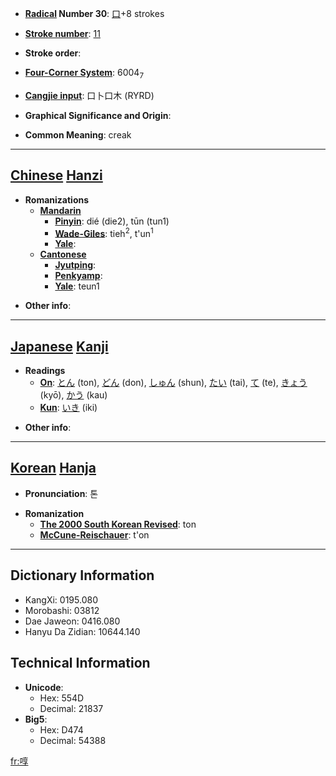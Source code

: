 * '''[[Wiktionary:Chinese radical index| Radical]] Number 30''': [[Wiktionary:Chinese radical index 口|口]]+8 strokes

* '''[[Wiktionary:Chinese total strokes index|Stroke number]]''': [[Wiktionary:Chinese total strokes index 11|11]]

* '''Stroke order''': 

* '''[[Wiktionary:Chinese four corner index|Four-Corner System]]''': 6004<sub>7</sub>

* '''[[Wiktionary:Chinese Cangjie index|Cangjie input]]''': 口卜口木 (RYRD)

* '''Graphical Significance and Origin''': 

* '''Common Meaning''': creak

----

== [[Chinese]] [[Hanzi]] ==

* '''Romanizations'''
** '''[[Mandarin]]'''
*** '''[[Pinyin]]''': dié (die2), tūn (tun1)
*** '''[[Wade-Giles]]''': tieh<sup>2</sup>, t'un<sup>1</sup>
*** '''[[Yale]]''': 
** '''[[Cantonese]]'''
*** '''[[Jyutping]]''':
*** '''[[Penkyamp]]''': 
*** '''[[Yale]]''': teun1

* '''Other info''': 

----

== [[Japanese]] [[Kanji]] ==

* '''Readings'''
** '''[[On]]''': [[とん]] (ton), [[どん]] (don), [[しゅん]] (shun), [[たい]] (tai), [[て]] (te), [[きょう]] (kyō), [[かう]] (kau)
** '''[[Kun]]''': [[いき]] (iki)

* '''Other info''':  

----

== [[Korean]] [[Hanja]] ==

* '''Pronunciation''': 톤

* '''Romanization'''
** '''[[The 2000 South Korean Revised Romanization|The 2000 South Korean Revised]]''': ton
** '''[[McCune-Reischauer]]''': t'on

----

== Dictionary Information ==

* KangXi: 0195.080
* Morobashi: 03812
* Dae Jaweon: 0416.080
* Hanyu Da Zidian: 10644.140

== Technical Information ==

* '''Unicode''':
** Hex: 554D
** Decimal: 21837
* '''Big5''':
** Hex: D474
** Decimal: 54388

[[fr:啍]]